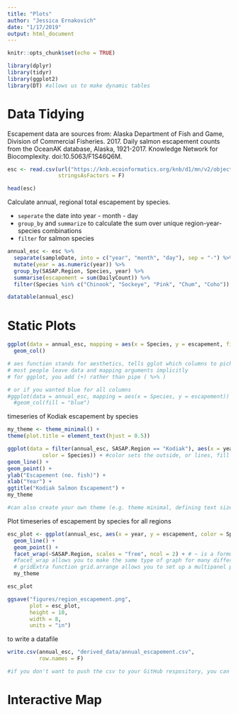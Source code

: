 ```yaml
---
title: "Plots"
author: "Jessica Ernakovich"
date: "1/17/2019"
output: html_document
---
```


```r
knitr::opts_chunk$set(echo = TRUE)
```

```r
library(dplyr)
library(tidyr)
library(ggplot2)
library(DT) #allows us to make dynamic tables
```

# Data Tidying

Escapement data are sources from: Alaska Department of Fish and Game, Division of Commercial Fisheries. 2017. Daily salmon escapement counts from the OceanAK database, Alaska, 1921-2017. Knowledge Network for Biocomplexity. doi:10.5063/F1S46Q6M.

```r
esc <- read.csv(url("https://knb.ecoinformatics.org/knb/d1/mn/v2/object/urn%3Auuid%3Af119a05b-bbe7-4aea-93c6-85434dcb1c5e", method = "libcurl"), 
                stringsAsFactors = F)

head(esc)
```


Calculate annual, regional total escapement by species.

* `seperate` the date into year - month - day
* `group_by` and `summarize` to calculate the sum over unique region-year-species combinations
* `filter` for salmon species



```r
annual_esc <- esc %>% 
  separate(sampleDate, into = c("year", "month", "day"), sep = "-") %>% 
  mutate(year = as.numeric(year)) %>% 
  group_by(SASAP.Region, Species, year) %>% 
  summarise(escapement = sum(DailyCount)) %>% 
  filter(Species %in% c("Chinook", "Sockeye", "Pink", "Chum", "Coho")) # %in% filters for any species in the list, so you don't have to do species = "Chinook" | species = "Chum" and so on)

```

```r
datatable(annual_esc)
```


# Static Plots

```r
ggplot(data = annual_esc, mapping = aes(x = Species, y = escapement, fill = SASAP.Region)) + 
  geom_col()

# aes function stands for aesthetics, tells gglot which columns to pick and how to map them onto the plot
# most people leave data and mapping arguments implicitly
# for ggplot, you add (+) rather than pipe ( %>% )

# or if you wanted blue for all columns 
#ggplot(data = annual_esc, mapping = aes(x = Species, y = escapement)) + 
  #geom_col(fill = "blue")
```

timeseries of Kodiak escapement by species

```r
my_theme <- theme_minimal() + 
theme(plot.title = element_text(hjust = 0.5))
```


```r
ggplot(data = filter(annual_esc, SASAP.Region == "Kodiak"), aes(x = year, y = escapement, 
           color = Species)) + #color sets the outside, or lines, fill sets fill
geom_line() + 
geom_point() + 
ylab("Escapement (no. fish)") + 
xlab("Year") + 
ggtitle("Kodiak Salmon Escapement") + 
my_theme

#can also create your own theme (e.g. theme minimal, defining text sizes, center justification, then call it at the top so you always have the same looking plot)
```


Plot timeseries of escapement by species for all regions

```r
esc_plot <- ggplot(annual_esc, aes(x = year, y = escapement, color = Species)) +
  geom_line() +
  geom_point() +
  facet_wrap(~SASAP.Region, scales = "free", ncol = 2) + # ~ is a formula in R that defines the independent ~ dependent variables
  #facet_wrap allows you to make the same type of graph for many different panels of data... the same plot
  # gridExtra function grid.arrange allows you to set up a multipanel plot, which is especially helpful if you need to make plots that are different
  my_theme

esc_plot

ggsave("figures/region_escapement.png", 
       plot = esc_plot, 
       height = 10, 
       width = 8, 
       units = "in")

```

to write a datafile

```r
write.csv(annual_esc, "derived_data/annual_escapement.csv", 
          row.names = F)

#if you don't want to push the csv to your GitHub respository, you can add this to your .gitignore file
```



# Interactive Map
